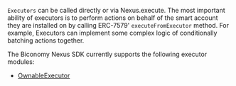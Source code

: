 `Executors` can be called directly or via Nexus.execute. 
The most important ability of executors is to perform actions on behalf of the smart account they are installed on by calling ERC-7579' `executeFromExecutor` method. For example, Executors can implement some complex logic of conditionally batching actions together.

The Biconomy Nexus SDK currently supports the following executor modules:

- [OwnableExecutor](/modules/executors/OwnableExecutor)